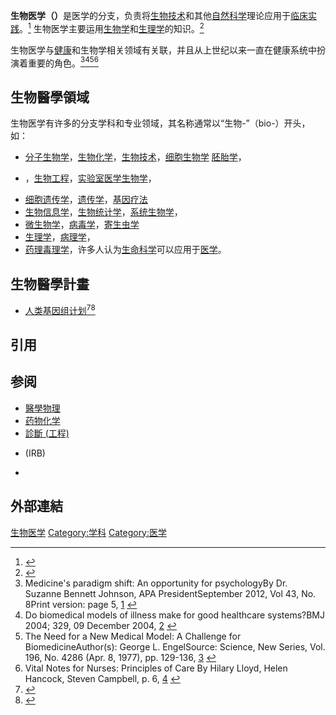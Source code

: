 {{noteTA
|G1=IT
|1=zh-tw:;zh-cn:;
}}

{{not|生物醫學工程}}
'''生物医学（{{lang-en|Biomedical sciences or Biomedicine}}）'''是医学的分支，负责将[[生物技术|生物技术]]和其他[[自然科学|自然科学]]理论应用于[[临床实践|临床实践]]。<ref>{{cite web |url=http://www.memidex.com/biomedicine+applies-biological-physiological |title=biomedicine (applies biological, physiological) - Memidex dictionary/thesaurus |work=memidex.com |date=2012-10-08 |accessdate=2012-10-20 |archive-url=https://web.archive.org/web/20191017144519/http://www.memidex.com/biomedicine+applies-biological-physiological |archive-date=2019-10-17 |dead-url=yes }}</ref> 生物医学主要运用[[生物学|生物学]]和[[生理学|生理学]]的知识。<ref>{{cite web|url=http://www.thefreedictionary.com/biomedical|title=biomedicine - The Free Dictionary|year=2013|accessdate=2013-05-15|archive-date=2021-03-23|archive-url=https://web.archive.org/web/20210323233656/https://www.thefreedictionary.com/biomedical|dead-url=no}}</ref>

生物医学与[[健康|健康]]和生物学相关领域有关联，并且从上世纪以来一直在健康系统中扮演着重要的角色。<ref>Medicine's paradigm shift: An opportunity for psychologyBy Dr. Suzanne Bennett Johnson, APA PresidentSeptember 2012, Vol 43, No. 8Print version: page 5, [http://www.apa.org/monitor/2012/09/pc.aspx] {{Wayback|url=http://www.apa.org/monitor/2012/09/pc.aspx |date=20201011205505 }}</ref><ref>Do biomedical models of illness make for good healthcare systems?BMJ 2004; 329, 09 December 2004, [http://www.bmj.com/content/329/7479/1398] {{Wayback|url=http://www.bmj.com/content/329/7479/1398 |date=20210218020239 }}</ref><ref>The Need for a New Medical Model: A Challenge for BiomedicineAuthor(s): George L. EngelSource: Science, New Series, Vol. 196, No. 4286 (Apr. 8, 1977), pp. 129-136, [http://www.drannejensen.com/PDF/publications/The%20need%20for%20a%20new%20medical%20model%20-%20A%20challenge%20for%20biomedicine.pdf] {{Wayback|url=http://www.drannejensen.com/PDF/publications/The%20need%20for%20a%20new%20medical%20model%20-%20A%20challenge%20for%20biomedicine.pdf |date=20200921055356 }}</ref><ref>Vital Notes for Nurses: Principles of Care By Hilary Lloyd, Helen Hancock, Steven Campbell, p. 6, [https://books.google.com/books?id=02pQLW24ncIC&pg=PA6&lpg=PA6&dq=The+biomedical+model+of+illness,+which+has+dominated+health+care+for+the+past+century&source=bl&ots=J34Ls1kCmb&sig=gd6zEM0ShkZ6TV1ImNquW_mcDs4&hl=en&sa=X&ei=TV1wVZLLKoaOyAShgIPoCQ&ved=0CDwQ6AEwBA#v=snippet&q=%22biomedical%20model%22&f=false] {{Wayback|url=https://books.google.com/books?id=02pQLW24ncIC&pg=PA6&lpg=PA6&dq=The+biomedical+model+of+illness,+which+has+dominated+health+care+for+the+past+century&source=bl&ots=J34Ls1kCmb&sig=gd6zEM0ShkZ6TV1ImNquW_mcDs4&hl=en&sa=X&ei=TV1wVZLLKoaOyAShgIPoCQ&ved=0CDwQ6AEwBA#v=snippet&q=%22biomedical%20model%22&f=false |date=20201011205519 }}</ref>  

==生物醫學領域==
生物医学有许多的分支学科和专业领域，其名称通常以“生物-”（bio-）开头，如：

* [[分子生物学|分子生物学]]，[[生物化学|生物化学]]，[[生物技术|生物技术]]，[[细胞生物学|细胞生物学]] [[胚胎学|胚胎学]]，
* {{le|纳米生物技术|Nanobiotechnology}}，[[生物工程|生物工程]]，[[实验室医学生物学|实验室医学生物学]]， 
* [[细胞遗传学|细胞遗传学]]，[[遗传学|遗传学]]，[[基因疗法|基因疗法]]
* [[生物信息学|生物信息学]]，[[生物统计学|生物统计学]]，[[系统生物学|系统生物学]]，
* [[微生物学|微生物学]]，[[病毒学|病毒学]]，[[寄生虫学|寄生虫学]] 
* [[生理学|生理学]]，[[病理学|病理学]]，
* [[毒理学|药理毒理学]]，许多人认为[[生命科学|生命科学]]可以应用于[[医学|医学]]。

==生物醫學計畫==
* [[人类基因组计划|人类基因组计划]]<ref>{{Cite web |url=http://www.ornl.gov/sci/techresources/Human_Genome/home.shtml |title=Human Genome Project |access-date=2016-01-02 |archive-url=https://web.archive.org/web/20080315062131/http://www.ornl.gov/sci/techresources/Human_Genome/home.shtml |archive-date=2008-03-15 |dead-url=yes }}</ref><ref>{{Cite web |url=http://www.hugo-international.org/ |title=Human Genome Organization |access-date=2016-01-02 |archive-date=2019-04-02 |archive-url=https://web.archive.org/web/20190402065022/http://www.hugo-international.org/ |dead-url=no }}</ref>

==引用==
{{reflist|2}}

==参阅==
{{div col|2}}
* [[醫學物理|醫學物理]]
* [[药物化学|药物化学]]
* [[診斷_(工程)|診斷 (工程)]]
*{{le|人體試驗委員會|institutional review board}}(IRB)
*{{le|21世紀醫療法|21st century cures act}}
{{div col end}}

==外部連結==
{{Wiktionary|biomedicine}}

{{tsl|en|template:Biotechnology}}
{{技术}}
[[Category:生物医学|]]
[[Category:学科|Category:学科]]
[[Category:医学|Category:医学]]
